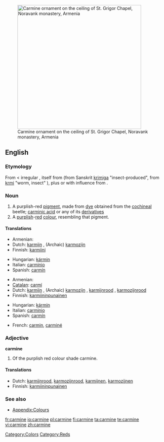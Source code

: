{{also|Carmine}}
[[File:Vordan Karmir (Cochineal Red) ornament on the ceiling of S. Grigor Chapel, Noravank monastery.jpg|thumb|400px|Carmine ornament on the ceiling of St. Grigor Chapel, Noravank monastery, Armenia]]
==English==

===Etymology===
From {{etyl|fr}} {{term|carmin|lang=fr}} < irregular {{ML.}} {{term|carminium|lang=la}}, itself from {{etyl|ar}} {{term|قرمز||crimson, [[kermes]]|lang=ar|sc=Arab|tr=qirmiz}} (from Sanskrit [[krimiga]] "insect-produced", from [[krmi]] "worm, insect" ), plus or with influence from {{etyl|la}} {{term|minium|lang=la}}.

===Noun===
{{en-noun}}

# A purplish-red [[pigment]], made from [[dye]] obtained from the [[cochineal]] beetle; [[carminic acid]] or any of its [[derivative]]s
# A [[purplish]]-[[red]] [[colour]], resembling that pigment.
#: {{color panel|7F3A3F}}

====Translations====
{{trans-top|purplish-red pigment}}
* Armenian: {{t|hy|որդան կարմիր|tr=ordan karmir|sc=Armn}}
* Dutch: [[karmijn]] {{n}}, (Archaic) [[karmozijn]] {{n}}
* Finnish: [[karmiini]]
{{trans-mid}}
* Hungarian: [[kármin]]
* Italian: [[carminio]]
* Spanish: [[carmín]]
{{trans-bottom}}

{{trans-top|purplish-red colour}}
* Armenian: {{t|hy|որդան կարմիր|tr=ordan karmir|sc=Armn}}
* [[Catalan]]: [[carmí]]
* Dutch: [[karmijn]] {{n}}, (Archaic) [[karmozijn]] {{n}}, [[karmijnrood]] {{n}}, [[karmozijnrood]] {{n}}
* Finnish: [[karmiininpunainen]]
{{trans-mid}}
* Hungarian: [[kármin]]
* Italian: [[carminio]]
* Spanish: [[carmín]]
{{trans-bottom}}

{{checktrans}}
<!--Remove this section once all of the translations below have been moved into the tables above.-->
* French: [[carmin]], [[carminé]]

===Adjective===
'''carmine'''

# {{colour}} Of the purplish red colour shade carmine.

====Translations====
* Dutch: [[karmijnrood]], [[karmozijnrood]], [[karmijnen]], [[karmozijnen]]
* Finnish: [[karmiininpunainen]]

===See also===
* [[Appendix:Colours]]

[[Category:Colors]]
[[Category:Reds]]

[[fr:carmine]]
[[io:carmine]]
[[pl:carmine]]
[[fi:carmine]]
[[ta:carmine]]
[[te:carmine]]
[[vi:carmine]]
[[zh:carmine]]